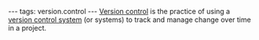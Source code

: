 ---
tags: version.control
---
[[Version control]] is the practice of using a [[version control system]] (or systems) to track and manage change over time in a project.
